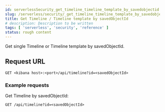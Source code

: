 ```yaml
---
id: serverlessSecurity_get_timeline_timeline_template_by_savedobjectid
slug: /serverless/security/_get_timeline_timeline_template_by_savedobjectid
title: Get Timeline / Timeline template by savedObjectId
# description: Description to be written
tags: [ 'serverless', 'security', 'reference' ]
status: rough content
---
```



<RoughContent />

<div id="_get_timeline_timeline_template_by_savedobjectid"></div>

Get single Timeline or Timeline template by savedObjectId.

## Request URL

`GET <kibana host>:<port>/api/timeline?id=<savedObjectId>`

### Example requests

Get Timeline by savedObjectId:

```console
GET /api/timeline?id=<savedObjectId>

```

